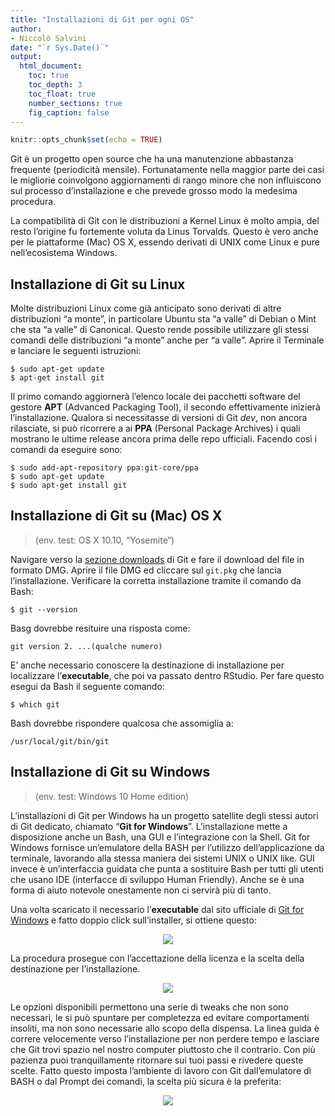 ```yaml
---
title: "Installazioni di Git per ogni OS"
author:
- Niccolò Salvini
date: "`r Sys.Date()`"
output:
  html_document:
    toc: true
    toc_depth: 3
    toc_float: true
    number_sections: true
    fig_caption: false
---
```


```r
knitr::opts_chunk$set(echo = TRUE)
```


Git è un progetto open source che ha una manutenzione abbastanza frequente (periodicità mensile). Fortunatamente nella maggior parte dei casi le migliorie coinvolgono aggiornamenti di rango minore che non influiscono sul processo d’installazione e che prevede grosso modo la medesima procedura.

La compatibilità  di Git con le distribuzioni a Kernel Linux è molto ampia, del resto l'origine fu fortemente voluta da Linus Torvalds. Questo è vero anche per le piattaforme (Mac) OS X, essendo derivati di UNIX come Linux e pure nell'ecosistema Windows. 

## Installazione di Git su Linux 

Molte distribuzioni Linux come già anticipato sono derivati di altre distribuzioni "a monte", in particolare Ubuntu sta "a valle" di Debian o Mint che sta "a valle" di Canonical. Questo rende possibile utilizzare gli stessi comandi delle distribuzioni "a monte" anche per "a valle".
Aprire il Terminale e lanciare le seguenti istruzioni:

    $ sudo apt-get update
    $ apt-get install git

Il primo comando aggiornerà l’elenco locale dei pacchetti software del gestore **APT** (Advanced Packaging Tool), il secondo effettivamente inizierà l’installazione. 
Qualora si necessitasse di versioni di Git _dev_, non ancora rilasciate, si può ricorrere a ai **PPA** (Personal Package Archives) i quali mostrano le ultime release ancora prima delle repo ufficiali.
Facendo così i comandi da eseguire sono:

    $ sudo add-apt-repository ppa:git-core/ppa
    $ sudo apt-get update
    $ sudo apt-get install git

## Installazione di Git su (Mac) OS X

> (env. test: OS X 10.10, “Yosemite“)
>

Navigare verso la [sezione downloads](https://git-scm.com/download/mac) di Git e fare il download del file in formato DMG. Aprire il file DMG ed cliccare sul `git.pkg` che lancia l'installazione.
Verificare la corretta installazione tramite il comando da Bash:

    $ git --version

Basg dovrebbe resituire una risposta come:

    git version 2. ...(qualche numero)

E' anche necessario conoscere la destinazione di installazione per localizzare l'**executable**, che poi va passato dentro RStudio. Per fare questo esegui da Bash il seguente comando:

    $ which git

Bash dovrebbe rispondere qualcosa che assomiglia a:

    /usr/local/git/bin/git


## Installazione di Git su Windows


> (env. test: Windows 10 Home edition)
>


L'installazioni di Git per Windows ha un progetto satellite degli stessi autori di Git dedicato, chiamato “**Git for Windows**”. L'installazione mette a disposizione anche un Bash, una GUI e l’integrazione con la Shell. Git for Windows fornisce un'emulatore della BASH per l’utilizzo dell’applicazione da terminale, lavorando alla stessa maniera dei sistemi UNIX o UNIX like.
GUI invece è un'interfaccia guidata che punta a sostituire Bash per tutti gli utenti che usano IDE (interfacce di sviluppo Human Friendly). Anche se è una forma di aiuto notevole onestamente non ci servirà più di tanto.

Una volta scaricato il necessario l'**executable** dal sito ufficiale di [Git for Windows](https://gitforwindows.org/) e fatto doppio click sull'installer, si ottiene questo:

<p align="center">
<img src="https://static.html.it/app/uploads/2015/05/Cattura2.png"/>
</p>

<!-- ![Wizard per l'installazione di Git su Windows](https://static.html.it/app/uploads/2015/05/Cattura2.png) -->

La procedura prosegue con l'accettazione della licenza e la scelta della destinazione per l’installazione.


<p align="center">
<img src="https://static.html.it/app/uploads/2015/05/Cattura3.png"/>
</p>

Le opzioni disponibili permettono una serie di tweaks che non sono necessari, le si può spuntare per completezza ed evitare comportamenti insoliti, ma non sono necessarie allo scopo della dispensa. La linea guida è correre velocemente verso l'installazione per non perdere tempo e lasciare che Git trovi spazio nel nostro computer piuttosto che il contrario. Con più pazienza puoi tranquillamente ritornare sui tuoi passi e rivedere queste scelte.
Fatto questo imposta l’ambiente di lavoro con Git dall’emulatore di BASH o dal Prompt dei comandi, la scelta più sicura è la preferita:

<p align="center">
<img src="https://static.html.it/app/uploads/2015/05/Cattura5.png"/>
</p>















